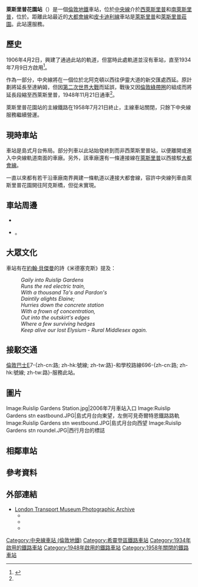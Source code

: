 {{TfL Translations}}
{{Infobox London station|symbol=underground
| name = 萊斯里普花園<br />{{lang|en|Ruislip Gardens}}
| image_name =Ruislip Gardens stn entrance.JPG 
| caption=西端路車站入口
| manager = [[倫敦地鐵|倫敦地鐵]] 
| fare_zone = 5 
| locale = [[萊斯里普|萊斯里普]] 
| borough = [[希靈登區|希靈登區]] 
| years1=1906年
| years2=1934年
| years3=1948年
| years4=1958年
|events1=鋪設軌道（大西方及大中央鐵路）
|events2=啟用（大西方及大中央鐵路）
|events3=啟用（中央線）
|events4=英國鐵路月台關閉
| platforms= 2
<!--| tubeexits06 = 0.672
| tubeexits07 = {{increase}} 0.771 
| tubeexits08 = {{increase}} 0.88
| tubeexits09 = {{increase}} 0.958 -->
| coordinates = {{coord|51.5602|-0.4102|type:railwaystation_region:GB|display=inline,title}}
}}
'''萊斯里普花園站'''（{{lang-en|Ruislip Gardens tube station}}）是一個[[倫敦地鐵|倫敦地鐵]]車站，位於[[中央線_(倫敦地鐵)|中央線]]介於[[西萊斯里普站|西萊斯里普]]和[[南萊斯里普站|南萊斯里普]]，位於{{link-en|倫敦第5收費區|Travelcard Zone 5}}。距離此站最近的[[大都會線|大都會線]]和[[皮卡迪利線|皮卡迪利線]]車站是[[萊斯里普站|萊斯里普]]和[[萊斯里普莊園站|萊斯里普莊園]]。此站還服務{{link-en|諾霍特皇家空軍基地|RAF Northolt}}。
== 歷史 ==
1906年4月2日，{{link-en|大西部及大中央聯合鐵路|Great Western and Great Central Joint Railway}}興建了通過此站的軌道，但當時此處軌道並沒有車站，直至1934年7月9日方啟用<ref name=CULG>{{cite web |url=http://www.davros.org/rail/culg/central.html#dates |title=Central Line, Dates |work=Clive's Underground Line Guides |accessdate=2009-10-11 |archive-date=2017-12-01 |archive-url=https://web.archive.org/web/20171201040935/http://www.davros.org/rail/culg/central.html#dates |dead-url=no }}</ref>。

作為{{link-en|新工程計劃|New Works Programme|1935－40年新工程計劃}}一部分，中央線將在一個位於北阿克頓以西往伊靈大道的新交匯處西延。原計劃將延長至達納姆，但因[[第二次世界大戰|第二次世界大戰]]而延誤，戰後又因[[倫敦綠帶圈|倫敦綠帶圈]]的組成而將延長段縮至西萊斯里普，1948年11月21日通車<ref name=CULG/>。

萊斯里普花園站的主線鐵路在1958年7月21日終止，主線車站關閉，只餘下中央線服務繼續營運。
== 現時車站 ==
車站是島式月台佈局。部分列車以此站始發終到而非西萊斯里普站，以便離開或進入中央線軌道南面的車廠。另外，該車廠還有一條連接線在[[萊斯里普|萊斯里普]]以西接駁[[大都會線|大都會線]]。

一直以來都有若干沿車廠南界興建一條軌道以連接大都會線，容許中央線列車由萊斯里普花園開往阿克斯橋，但從未實現。
== 車站周邊 ==
*{{link-en|諾霍特皇家空軍基地|RAF Northolt}}
*{{link-en|波蘭戰爭紀念碑|Polish War Memorial}}。

== 大眾文化 ==
車站有在[[約翰·貝傑曼|約翰·貝傑曼]]的詩《米德塞克斯》提及：

:''Gaily into Ruislip Gardens''
:''Runs the red electric train,''
:''With a thousand Ta's and Pardon's''
:''Daintily alights Elaine;''
:''Hurries down the concrete station''
:''With a frown of concentration,''
:''Out into the outskirt's edges''
:''Where a few surviving hedges''
:''Keep alive our lost Elysium - Rural Middlesex again.''

== 接駁交通 ==
[[倫敦巴士|倫敦巴士]]E7-{zh-cn:路; zh-hk:號線; zh-tw:路}-和學校路線696-{zh-cn:路; zh-hk:號線; zh-tw:路}-服務此站。
== 圖片 ==
{{commons category|Ruislip Gardens tube station}}
<gallery>
Image:Ruislip Gardens Station.jpg|2006年7月車站入口
Image:Ruislip Gardens stn eastbound.JPG|島式月台向東望，左側可見奇爾特恩鐵路路軌
Image:Ruislip Gardens stn westbound.JPG|島式月台向西望
Image:Ruislip Gardens stn roundel.JPG|西行月台的標誌
</gallery>
== 相鄰車站 ==
{{start rail box|[[File:Underground.svg|20px]] [[倫敦地鐵|倫敦地鐵]]}}
{{s-inop|[[西萊斯里普站|西萊斯里普站]]|（總站）}}
{{s-line|[[中央線_(倫敦地鐵)|中央線]]||#{{LUL color|Central}}}}
{{s-inop|[[南萊斯里普站|南萊斯里普站]]|往 [[埃平站|埃平]]、[[海諾特站|海諾特]]或[[伍德福德站|伍德福德]]（經海諾特）}}
{{end box}}

== 參考資料 ==
{{reflist}}

== 外部連結 ==
* [http://www.ltmcollection.org/photos/index.html London Transport Museum Photographic Archive] {{Wayback|url=http://www.ltmcollection.org/photos/index.html |date=20160303203920 }}
** {{ltmcollection|22/i0000522.jpg |Platform, 1950}}
** {{ltmcollection|04/006504.jpg |Booking hall, 1955}}
** {{ltmcollection|96/9868296.jpg |Booking hall, 1955}}
{{倫敦地鐵中央線}}
{{DEFAULTSORT:Ruislip Gardens}}
[[Category:中央線車站_(倫敦地鐵)|Category:中央線車站 (倫敦地鐵)]]
[[Category:希靈登區鐵路車站|Category:希靈登區鐵路車站]]
[[Category:1934年啟用的鐵路車站|Category:1934年啟用的鐵路車站]]
[[Category:1948年啟用的鐵路車站|Category:1948年啟用的鐵路車站]]
[[Category:1958年關閉的鐵路車站|Category:1958年關閉的鐵路車站]]